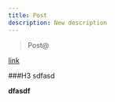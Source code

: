 ```yaml
---
title: Post
description: New description
---
```


> Post@

[link](https://contentlayer.dev/docs/environments/nextjs-dcf8e39e#installation-configuration)

###H3 sdfasd

**dfasdf**
